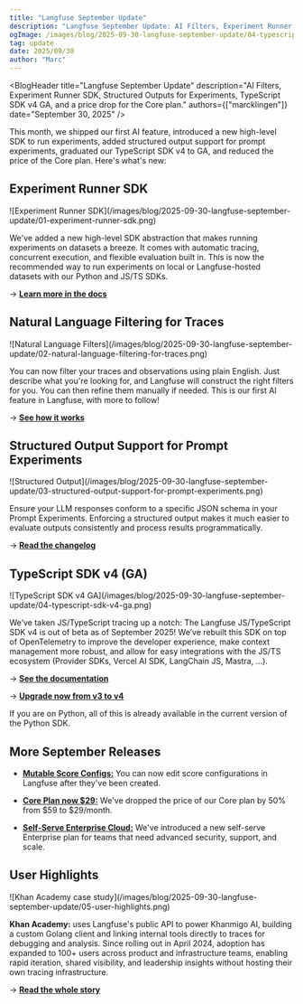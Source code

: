 ```yaml
---
title: "Langfuse September Update"
description: "Langfuse September Update: AI Filters, Experiment Runner SDK, Structured Outputs for Experiments, TypeScript SDK v4 GA, price drop, and more."
ogImage: /images/blog/2025-09-30-langfuse-september-update/04-typescript-sdk-v4-ga.png
tag: update
date: 2025/09/30
author: "Marc"
---
```



<BlogHeader
  title="Langfuse September Update"
  description="AI Filters, Experiment Runner SDK, Structured Outputs for Experiments, TypeScript SDK v4 GA, and a price drop for the Core plan."
  authors={["marcklingen"]}
  date="September 30, 2025"
/>


This month, we shipped our first AI feature, introduced a new high-level SDK to run experiments, added structured output support for prompt experiments, graduated our TypeScript SDK v4 to GA, and reduced the price of the Core plan. Here's what's new:

## Experiment Runner SDK

<Frame className="rounded-lg overflow-hidden">
![Experiment Runner SDK](/images/blog/2025-09-30-langfuse-september-update/01-experiment-runner-sdk.png)
</Frame>

We've added a new high-level SDK abstraction that makes running experiments on datasets a breeze. It comes with automatic tracing, concurrent execution, and flexible evaluation built in. This is now the recommended way to run experiments on local or Langfuse-hosted datasets with our Python and JS/TS SDKs.

→ **[Learn more in the docs](/docs/evaluation/experiments/experiments-via-sdk#experiment-runner-sdk)**

## Natural Language Filtering for Traces

<Frame className="rounded-lg overflow-hidden">
![Natural Language Filters](/images/blog/2025-09-30-langfuse-september-update/02-natural-language-filtering-for-traces.png)
</Frame>

You can now filter your traces and observations using plain English. Just describe what you're looking for, and Langfuse will construct the right filters for you. You can then refine them manually if needed. This is our first AI feature in Langfuse, with more to follow!

→ **[See how it works](/changelog/2025-09-30-natural-language-filters)**

## Structured Output Support for Prompt Experiments

<Frame className="rounded-lg overflow-hidden">
![Structured Output](/images/blog/2025-09-30-langfuse-september-update/03-structured-output-support-for-prompt-experiments.png)
</Frame>

Ensure your LLM responses conform to a specific JSON schema in your Prompt Experiments. Enforcing a structured output makes it much easier to evaluate outputs consistently and process results programmatically.

→ **[Read the changelog](/changelog/2025-09-30-structured-output-experiments)**

## TypeScript SDK v4 (GA)

<Frame className="rounded-lg overflow-hidden">
![TypeScript SDK v4 GA](/images/blog/2025-09-30-langfuse-september-update/04-typescript-sdk-v4-ga.png)
</Frame>

We’ve taken JS/TypeScript tracing up a notch: The Langfuse JS/TypeScript SDK v4 is out of beta as of September 2025! We’ve rebuilt this SDK on top of OpenTelemetry to improve the developer experience, make context management more robust, and allow for easy integrations with the JS/TS ecosystem (Provider SDKs, Vercel AI SDK, LangChain JS, Mastra, ...).

→ **[See the documentation](/docs/observability/sdk/typescript/overview)**

→ **[Upgrade now from v3 to v4](/docs/observability/sdk/typescript/upgrade-path)**

If you are on Python, all of this is already available in the current version of the Python SDK.

## More September Releases

- **[Mutable Score Configs:](/changelog/2025-09-29-score-config-updates)** You can now edit score configurations in Langfuse after they've been created.

- **[Core Plan now $29:](/pricing)** We've dropped the price of our Core plan by 50% from $59 to $29/month.

- **[Self-Serve Enterprise Cloud:](/pricing)** We've introduced a new self-serve Enterprise plan for teams that need advanced security, support, and scale.

## User Highlights

<Frame className="rounded-lg overflow-hidden">
![Khan Academy case study](/images/blog/2025-09-30-langfuse-september-update/05-user-highlights.png)
</Frame>

**Khan Academy:** uses Langfuse's public API to power Khanmigo AI, building a custom Golang client and linking internal tools directly to traces for debugging and analysis. Since rolling out in April 2024, adoption has expanded to 100+ users across product and infrastructure teams, enabling rapid iteration, shared visibility, and leadership insights without hosting their own tracing infrastructure.

→ **[Read the whole story](/customers/khan-academy)**

